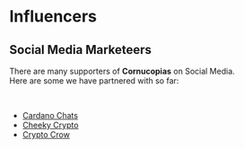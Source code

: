 # Influencers  

## Social Media Marketeers  

There are many supporters of **Cornucopias** on Social Media.  
Here are some we have partnered with so far:  

</br>

- [Cardano Chats](/company/partners/blockchain/influencers/cardano-chats)  
- [Cheeky Crypto](/company/partners/blockchain/influencers/cheeky-crypto)  
- [Crypto Crow](/company/partners/blockchain/influencers/crypto-crow)  

